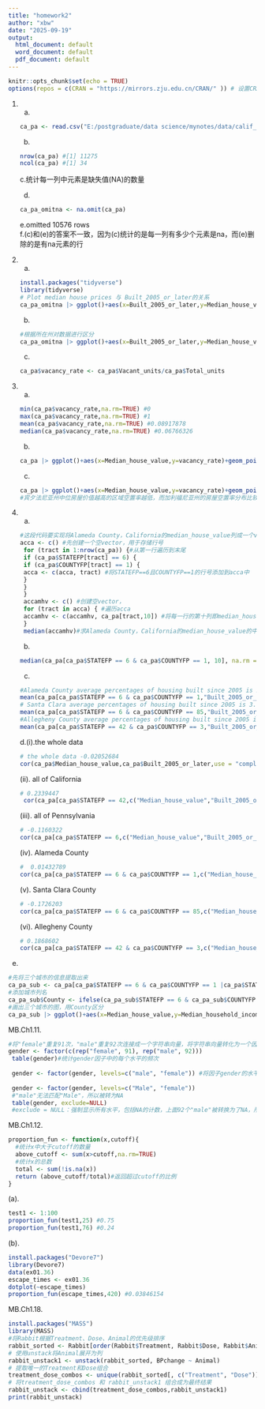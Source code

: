 ```yaml
---
title: "homework2"
author: "xbw"
date: "2025-09-19"
output:
  html_document: default
  word_document: default
  pdf_document: default
---
```


```r
knitr::opts_chunk$set(echo = TRUE)
options(repos = c(CRAN = "https://mirrors.zju.edu.cn/CRAN/" )) # 设置CRAN镜像
```

1.  

    a.  

    ```r
    ca_pa <- read.csv("E:/postgraduate/data science/mynotes/data/calif_penn_2011.csv")
    ```

    b.  

    ```r
    nrow(ca_pa) #[1] 11275
    ncol(ca_pa) #[1] 34
    ```

    c.统计每一列中元素是缺失值(NA)的数量

    d.  

    ```r
    ca_pa_omitna <- na.omit(ca_pa)
    ```

    e.omitted 10576 rows\
    f.(c)和(e)的答案不一致，因为(c)统计的是每一列有多少个元素是na，而(e)删除的是有na元素的行

2.  

    a.  

    ```r
    install.packages("tidyverse")
    library(tidyverse)
    # Plot median house prices 与 Built_2005_or_later的关系
    ca_pa_omitna |> ggplot()+aes(x=Built_2005_or_later,y=Median_house_value)+geom_point()+ labs( x = "Built_2005_or_later", y = "Median_house_value")
    ```

    b.  

    ```r
    #根据所在州对数据进行区分
    ca_pa_omitna |> ggplot()+aes(x=Built_2005_or_later,y=Median_house_value,color=STATEFP)+geom_point()+ labs( x = "Built_2005_or_later", y = "Median_house_value")
    ```

    c.  

    ```r
    ca_pa$vacancy_rate <- ca_pa$Vacant_units/ca_pa$Total_units
    ```

3.  

    a.  

    ```r
    min(ca_pa$vacancy_rate,na.rm=TRUE) #0
    max(ca_pa$vacancy_rate,na.rm=TRUE) #1
    mean(ca_pa$vacancy_rate,na.rm=TRUE) #0.08917878
    median(ca_pa$vacancy_rate,na.rm=TRUE) #0.06766326
    ```

    b.  

    ```r
    ca_pa |> ggplot()+aes(x=Median_house_value,y=vacancy_rate)+geom_point()+labs(x="Median_house_value",y="vacancy_rate")
    ```

    c.  

    ```r
    ca_pa |> ggplot()+aes(x=Median_house_value,y=vacancy_rate)+geom_point()+labs(x="Median_house_value",y="vacancy_rate")+facet_wrap(~STATEFP)
    #宾夕法尼亚州中位房屋价值越高的区域空置率越低，而加利福尼亚州的房屋空置率分布比较均匀
    ```

4.  

    a.  

    ```r
    #这段代码要实现将Alameda County，California的median_house_value列成一个vector，并求中间值
    acca <- c() #先创建一个空vector，用于存储行号
     for (tract in 1:nrow(ca_pa)) {#从第一行遍历到末尾
     if (ca_pa$STATEFP[tract] == 6) {
     if (ca_pa$COUNTYFP[tract] == 1) {
     acca <- c(acca, tract) #将STATEFP==6且COUNTYFP==1的行号添加到acca中
     }
     }
     }
     accamhv <- c() #创建空vector，
     for (tract in acca) { #遍历acca
     accamhv <- c(accamhv, ca_pa[tract,10]) #将每一行的第十列即median_house_value添加到accamhv中
     }
     median(accamhv)#求Alameda County，California的median_house_value的中间值
    ```

    b.  

    ```r
    median(ca_pa[ca_pa$STATEFP == 6 & ca_pa$COUNTYFP == 1, 10], na.rm = TRUE)
    ```

    c.  

    ```r
    #Alameda County average percentages of housing built since 2005 is 2.932778
    mean(ca_pa[ca_pa$STATEFP == 6 & ca_pa$COUNTYFP == 1,"Built_2005_or_later"],na.rm = TRUE)
    # Santa Clara average percentages of housing built since 2005 is 3.160215
    mean(ca_pa[ca_pa$STATEFP == 6 & ca_pa$COUNTYFP == 85,"Built_2005_or_later"],na.rm = TRUE)
    #Allegheny County average percentages of housing built since 2005 is 1.883375
    mean(ca_pa[ca_pa$STATEFP == 42 & ca_pa$COUNTYFP == 3,"Built_2005_or_later"],na.rm = TRUE)
    ```

    d.(i).the whole data

    ```r
    # the whole data -0.02052684
    cor(ca_pa$Median_house_value,ca_pa$Built_2005_or_later,use = "complete.obs")

    ```

    (ii). all of California

    ```r
    # 0.2339447
     cor(ca_pa[ca_pa$STATEFP == 42,c("Median_house_value","Built_2005_or_later")],use = "complete.obs")
    ```

    (iii). all of Pennsylvania

    ```r
    # -0.1160322
    cor(ca_pa[ca_pa$STATEFP == 6,c("Median_house_value","Built_2005_or_later")],use = "complete.obs")
    ```

    (iv). Alameda County

    ```r
    #  0.01432789
    cor(ca_pa[ca_pa$STATEFP == 6 & ca_pa$COUNTYFP == 1,c("Median_house_value","Built_2005_or_later")],use = "complete.obs")
    ```

    (v). Santa Clara County

    ```r
    # -0.1726203
    cor(ca_pa[ca_pa$STATEFP == 6 & ca_pa$COUNTYFP == 85,c("Median_house_value","Built_2005_or_later")],use = "complete.obs")
    ```

    (vi). Allegheny County

    ```r
    # 0.1868602
    cor(ca_pa[ca_pa$STATEFP == 42 & ca_pa$COUNTYFP == 3,c("Median_house_value","Built_2005_or_later")],use = "complete.obs")
    ```

<!-- -->

e.  

```r
#先将三个城市的信息提取出来
ca_pa_sub <- ca_pa[ca_pa$STATEFP == 6 & ca_pa$COUNTYFP == 1 |ca_pa$STATEFP == 6 & ca_pa$COUNTYFP == 85 | ca_pa$STATEFP == 42 & ca_pa$COUNTYFP == 3,c("STATEFP","COUNTYFP","Median_house_value","Median_household_income")]
#添加城市列名
ca_pa_sub$County <- ifelse(ca_pa_sub$STATEFP == 6 & ca_pa_sub$COUNTYFP == 1, "Alamed", ifelse(ca_pa_sub$STATEFP == 6 & ca_pa_sub$COUNTYFP == 85, "Santa Clara","Allegheny"))
#画出三个城市的图，用County区分
ca_pa_sub |> ggplot()+aes(x=Median_house_value,y=Median_household_income,color=County,shape = County)+geom_point() + labs(x="Median_house_value",y="Median_household_income",color="County",shape = "County")
```

MB.Ch1.11.

```r
#将"female"重复91次，"male"重复92次连接成一个字符串向量，将字符串向量转化为一个因子
gender <- factor(c(rep("female", 91), rep("male", 92)))
 table(gender)#统计gender因子中的每个水平的频次
 
 gender <- factor(gender, levels=c("male", "female")) #将因子gender的水平顺序从默认顺序改为指定的c("male", "female")顺序
 
 gender <- factor(gender, levels=c("Male", "female"))
 #"male"无法匹配"Male"，所以被转为NA
 table(gender, exclude=NULL)
 #exclude = NULL：强制显示所有水平，包括NA的计数，上面92个"male"被转换为了NA，所以显示92个NA
```

MB.Ch1.12.

```r
proportion_fun <- function(x,cutoff){
  #统计x中大于cutoff的数量
  above_cutoff <- sum(x>cutoff,na.rm=TRUE)
  #统计x的总数
  total <- sum(!is.na(x))
  return (above_cutoff/total)#返回超过cutoff的比例
}
```

(a).

```r
test1 <- 1:100
proportion_fun(test1,25) #0.75
proportion_fun(test1,76) #0.24
```

(b).

```r
install.packages("Devore7")
library(Devore7)
data(ex01.36)
escape_times <- ex01.36
dotplot(~escape_times)
proportion_fun(escape_times,420) #0.03846154
```

MB.Ch1.18.

```r
install.packages("MASS")
library(MASS)
#将Rabbit根据Treatment、Dose、Animal的优先级排序
rabbit_sorted <- Rabbit[order(Rabbit$Treatment, Rabbit$Dose, Rabbit$Animal), ]
# 使用unstack将Animal展开为列
rabbit_unstack1 <- unstack(rabbit_sorted, BPchange ~ Animal)
# 提取唯一的Treatment和Dose组合
treatment_dose_combos <- unique(rabbit_sorted[, c("Treatment", "Dose")])
# 将treatment_dose_combos 和 rabbit_unstack1 组合成为最终结果
rabbit_unstack <- cbind(treatment_dose_combos,rabbit_unstack1)
print(rabbit_unstack)
```
